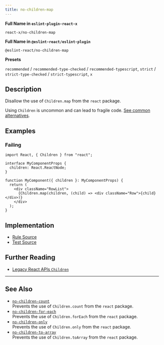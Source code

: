 ```yaml
---
title: no-children-map
---
```


**Full Name in `eslint-plugin-react-x`**

```plain copy
react-x/no-children-map
```

**Full Name in `@eslint-react/eslint-plugin`**

```plain copy
@eslint-react/no-children-map
```

**Presets**

`recommended` / `recommended-type-checked` / `recommended-typescript`, `strict` / `strict-type-checked` / `strict-typescript`, `x`
## Description

Disallow the use of `Children.map` from the `react` package.

Using `Children` is uncommon and can lead to fragile code. [See common alternatives](https://react.dev/reference/react/Children#alternatives).

## Examples

### Failing

```tsx
import React, { Children } from "react";

interface MyComponentProps {
  children: React.ReactNode;
}

function MyComponent({ children }: MyComponentProps) {
  return (
    <div className="RowList">
      {Children.map(children, (child) => <div className="Row">{child}</div>)}
    </div>
  );
}
```

## Implementation

- [Rule Source](https://github.com/Rel1cx/eslint-react/tree/main/packages/plugins/eslint-plugin-react-x/src/rules/no-children-map.ts)
- [Test Source](https://github.com/Rel1cx/eslint-react/tree/main/packages/plugins/eslint-plugin-react-x/src/rules/no-children-map.spec.ts)

## Further Reading

- [Legacy React APIs `Children`](https://react.dev/reference/react/Children)

---

## See Also

- [`no-children-count`](./no-children-count)\
  Prevents the use of `Children.count` from the `react` package.
- [`no-children-for-each`](./no-children-for-each)\
  Prevents the use of `Children.forEach` from the `react` package.
- [`no-children-only`](./no-children-only)\
  Prevents the use of `Children.only` from the `react` package.
- [`no-children-to-array`](./no-children-to-array)\
  Prevents the use of `Children.toArray` from the `react` package.

